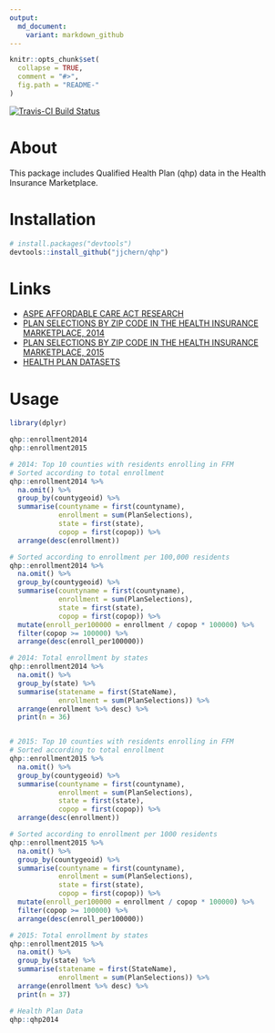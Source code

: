 ```yaml
---
output:
  md_document:
    variant: markdown_github
---
```


<!-- README.md is generated from README.Rmd. Please edit that file -->

```r
knitr::opts_chunk$set(
  collapse = TRUE,
  comment = "#>",
  fig.path = "README-"
)
```

[![Travis-CI Build Status](https://travis-ci.org/jjchern/qhp.svg?branch=master)](https://travis-ci.org/jjchern/qhp)


# About

This package includes Qualified Health Plan (qhp) data in the Health Insurance Marketplace.

# Installation

```r
# install.packages("devtools")
devtools::install_github("jjchern/qhp")
```

# Links

- [ASPE AFFORDABLE CARE ACT RESEARCH](http://aspe.hhs.gov/affordable-care-act-research)
- [PLAN SELECTIONS BY ZIP CODE IN THE HEALTH INSURANCE MARKETPLACE, 2014](http://aspe.hhs.gov/plan-selections-zip-code-health-insurance-marketplace-september-2014)
- [PLAN SELECTIONS BY ZIP CODE IN THE HEALTH INSURANCE MARKETPLACE,
2015](http://aspe.hhs.gov/plan-selections-zip-code-health-insurance-marketplace-april-2015)
- [HEALTH PLAN DATASETS](https://www.healthcare.gov/health-and-dental-plan-datasets-for-researchers-and-issuers/)

# Usage

```r
library(dplyr)

qhp::enrollment2014
qhp::enrollment2015

# 2014: Top 10 counties with residents enrolling in FFM
# Sorted according to total enrollment
qhp::enrollment2014 %>% 
  na.omit() %>% 
  group_by(countygeoid) %>% 
  summarise(countyname = first(countyname),
            enrollment = sum(PlanSelections),
            state = first(state),
            copop = first(copop)) %>% 
  arrange(desc(enrollment))

# Sorted according to enrollment per 100,000 residents
qhp::enrollment2014 %>% 
  na.omit() %>% 
  group_by(countygeoid) %>% 
  summarise(countyname = first(countyname),
            enrollment = sum(PlanSelections),
            state = first(state),
            copop = first(copop)) %>% 
  mutate(enroll_per100000 = enrollment / copop * 100000) %>% 
  filter(copop >= 100000) %>% 
  arrange(desc(enroll_per100000))

# 2014: Total enrollment by states
qhp::enrollment2014 %>% 
  na.omit() %>% 
  group_by(state) %>% 
  summarise(statename = first(StateName),
            enrollment = sum(PlanSelections)) %>% 
  arrange(enrollment %>% desc) %>% 
  print(n = 36)


# 2015: Top 10 counties with residents enrolling in FFM
# Sorted according to total enrollment
qhp::enrollment2015 %>% 
  na.omit() %>% 
  group_by(countygeoid) %>% 
  summarise(countyname = first(countyname),
            enrollment = sum(PlanSelections),
            state = first(state),
            copop = first(copop)) %>% 
  arrange(desc(enrollment))

# Sorted according to enrollment per 1000 residents
qhp::enrollment2015 %>% 
  na.omit() %>% 
  group_by(countygeoid) %>% 
  summarise(countyname = first(countyname),
            enrollment = sum(PlanSelections),
            state = first(state),
            copop = first(copop)) %>% 
  mutate(enroll_per100000 = enrollment / copop * 100000) %>% 
  filter(copop >= 100000) %>% 
  arrange(desc(enroll_per100000))

# 2015: Total enrollment by states
qhp::enrollment2015 %>% 
  na.omit() %>% 
  group_by(state) %>% 
  summarise(statename = first(StateName),
            enrollment = sum(PlanSelections)) %>% 
  arrange(enrollment %>% desc) %>% 
  print(n = 37)

# Health Plan Data
qhp::qhp2014
```

